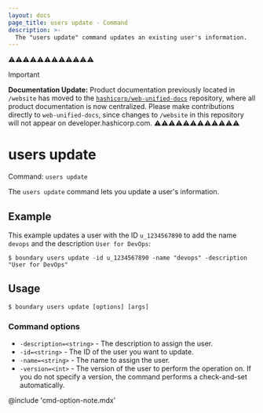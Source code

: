 ```yaml
---
layout: docs
page_title: users update - Command
description: >-
  The "users update" command updates an existing user's information.
---
```


⚠️⚠️⚠️⚠️⚠️⚠️⚠️⚠️⚠️⚠️⚠️⚠️
> [!IMPORTANT]  
> **Documentation Update:** Product documentation previously located in `/website` has moved to the [`hashicorp/web-unified-docs`](https://github.com/hashicorp/web-unified-docs) repository, where all product documentation is now centralized. Please make contributions directly to `web-unified-docs`, since changes to `/website` in this repository will not appear on developer.hashicorp.com.
⚠️⚠️⚠️⚠️⚠️⚠️⚠️⚠️⚠️⚠️⚠️⚠️

# users update

Command: `users update`

The `users update` command lets you update a user's information.

## Example

This example updates a user with the ID `u_1234567890` to add the name `devops` and the description `User for DevOps`:

```shell-session
$ boundary users update -id u_1234567890 -name "devops" -description "User for DevOps"
```

## Usage

<CodeBlockConfig hideClipboard>

```shell-session
$ boundary users update [options] [args]
```

</CodeBlockConfig>

### Command options

- `-description=<string>` - The description to assign the user.
- `-id=<string>` - The ID of the user you want to update.
- `-name=<string>` - The name to assign the user.
- `-version=<int>` - The version of the user to perform the operation on.
If you do not specify a version, the command performs a check-and-set automatically.

@include 'cmd-option-note.mdx'
